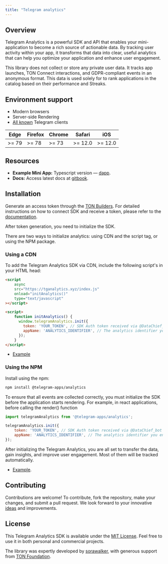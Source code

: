 ```yaml
---
title: "Telegram analytics"
---
```


## Overview

Telegram Analytics is a powerful SDK and API that enables your mini-application to become a rich source of actionable data. By tracking user activity within your app, it transforms that data into clear, useful analytics that can help you optimize your application and enhance user engagement.

This library does not collect or store any private user data. It tracks app launches, TON Connect interactions, and GDPR-compliant events in an anonymous format. This data is used solely for to rank applications in the catalog based on their performance and Streaks.

## Environment support

- Modern browsers
- Server-side Rendering
- [All known](https://telegram.org/apps) Telegram clients

| <Icon icon="/resources/images/tma-browsers-icons/edge_48x48.png" /> Edge | <Icon icon="/resources/images/tma-browsers-icons/firefox_48x48.png" /> Firefox | <Icon icon="/resources/images/tma-browsers-icons/chrome_48x48.png" /> Chrome | <Icon icon="/resources/images/tma-browsers-icons/safari_48x48.png" /> Safari | <Icon icon="/resources/images/tma-browsers-icons/safari_48x48.png" /> iOS |
| ------------------------------------------------------------------------ | ------------------------------------------------------------------------------ | ---------------------------------------------------------------------------- | ---------------------------------------------------------------------------- | ------------------------------------------------------------------------- |
| >= 79                                                                    | >= 78                                                                          | >= 73                                                                        | >= 12.0                                                                      | >= 12.0                                                                   |

## Resources

- **Example Mini App:** Typescript version — [dapp](https://github.com/Dimitreee/demo-dapp-with-analytics).
- **Docs:** Access latest docs at [gitbook](https://docs.tganalytics.xyz/).

## Installation

Generate an access token through the [TON Builders](https://builders.ton.org). For detailed instructions on how to connect SDK and receive a token, please refer to the [documentation](https://docs.tganalytics.xyz/).

After token generation, you need to initialize the SDK.

There are two ways to initialize analytics: using CDN and the script tag, or using the NPM package.

### Using a CDN

To add the Telegram Analytics SDK via CDN, include the following script's in your HTML head:

```html
<script
    async
    src="https://tganalytics.xyz/index.js"
    onload="initAnalytics()"
    type="text/javascript"
></script>
```

```html
<script>
    function initAnalytics() {
      window.telegramAnalytics.init({
        token: 'YOUR_TOKEN', // SDK Auth token received via @DataChief_bot
        appName: 'ANALYTICS_IDENTIFIER', // The analytics identifier you entered in @DataChief_bot
      });
    }
</script>
```

- [Example](https://github.com/sorawalker/demo-dapp-with-analytics/blob/patch-1/index.html)

### Using the NPM

Install using the npm:

```sh icon="npm"
npm install @telegram-apps/analytics
```

To ensure that all events are collected correctly, you must initialize the SDK before the application starts rendering. For example, in react applications, before calling the render() function

```javascript
import telegramAnalytics from '@telegram-apps/analytics';

telegramAnalytics.init({
    token: 'YOUR_TOKEN', // SDK Auth token received via @DataChief_bot
    appName: 'ANALYTICS_IDENTIFIER', // The analytics identifier you entered in @DataChief_bot
});
```

After initializing the Telegram Analytics, you are all set to transfer the data, gain insights, and improve user engagement. Most of them will be tracked automatically.

- [Example](https://github.com/sorawalker/demo-dapp-with-analytics/blob/master/src/main.tsx).

## Contributing

Contributions are welcome! To contribute, fork the repository, make your changes, and submit a pull request. We look forward to your innovative [ideas](https://github.com/Telegram-Mini-Apps/TelegramAnalytics/pulls) and improvements.

## License

This Telegram Analytics SDK is available under the [MIT License](https://opensource.org/license/mit). Feel free to use it in both personal and commercial projects.

The library was expertly developed by [sorawalker](https://github.com/sorawalker), with generous support from [TON Foundation](https://github.com/ton-society/grants-and-bounties/).
